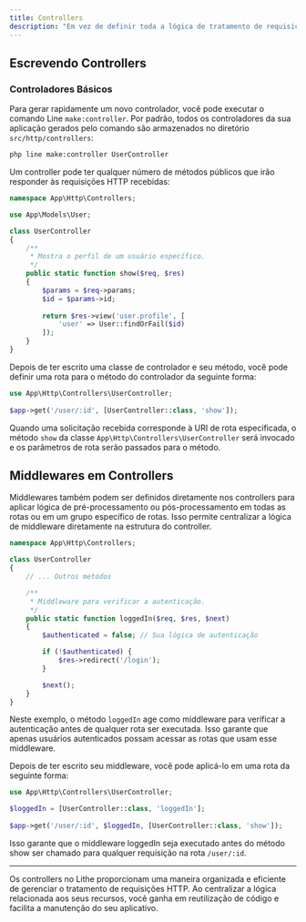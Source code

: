 ```yaml
---
title: Controllers
description: "Em vez de definir toda a lógica de tratamento de requisições como funções de callback nas rotas, você pode preferir organizar esse comportamento usando classes 'controller'. Controllers podem agrupar a lógica de tratamento de requisições relacionadas em uma única classe."
---
```


## Escrevendo Controllers

### Controladores Básicos

Para gerar rapidamente um novo controlador, você pode executar o comando Line `make:controller`. Por padrão, todos os controladores da sua aplicação gerados pelo comando são armazenados no diretório `src/http/controllers`:

```bash
php line make:controller UserController
```

Um controller pode ter qualquer número de métodos públicos que irão responder às requisições HTTP recebidas:

```php
namespace App\Http\Controllers;

use App\Models\User;

class UserController
{
    /**
     * Mostra o perfil de um usuário específico.
     */
    public static function show($req, $res)
    {
        $params = $req->params;
        $id = $params->id;
        
        return $res->view('user.profile', [
            'user' => User::findOrFail($id)
        ]);
    }
}
```

Depois de ter escrito uma classe de controlador e seu método, você pode definir uma rota para o método do controlador da seguinte forma:

```php
use App\Http\Controllers\UserController;
 
$app->get('/user/:id', [UserController::class, 'show']);
```

Quando uma solicitação recebida corresponde à URI de rota especificada, o método `show` da classe `App\Http\Controllers\UserController` será invocado e os parâmetros de rota serão passados para o método.

## Middlewares em Controllers

Middlewares também podem ser definidos diretamente nos controllers para aplicar lógica de pré-processamento ou pós-processamento em todas as rotas ou em um grupo específico de rotas. Isso permite centralizar a lógica de middleware diretamente na estrutura do controller.

```php
namespace App\Http\Controllers;

class UserController
{
    // ... Outros metódos

    /**
     * Middleware para verificar a autenticação.
     */
    public static function loggedIn($req, $res, $next)
    {
        $authenticated = false; // Sua lógica de autenticação

        if (!$authenticated) {
            $res->redirect('/login');
        }

        $next();
    }
}
```

Neste exemplo, o método `loggedIn` age como middleware para verificar a autenticação antes de qualquer rota ser executada. Isso garante que apenas usuários autenticados possam acessar as rotas que usam esse middleware.

Depois de ter escrito seu middleware, você pode aplicá-lo em uma rota da seguinte forma:

```php
use App\Http\Controllers\UserController;

$loggedIn = [UserController::class, 'loggedIn'];
 
$app->get('/user/:id', $loggedIn, [UserController::class, 'show']);
```

Isso garante que o middleware loggedIn seja executado antes do método show ser chamado para qualquer requisição na rota `/user/:id`.

---

Os controllers no Lithe proporcionam uma maneira organizada e eficiente de gerenciar o tratamento de requisições HTTP. Ao centralizar a lógica relacionada aos seus recursos, você ganha em reutilização de código e facilita a manutenção do seu aplicativo.